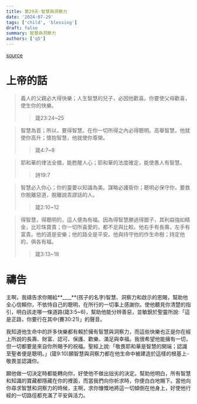 ```yaml
---
title: 第29天-智慧與洞察力
date: '2024-07-29'
tags: ['child', 'blessing']
draft: false
summary: 智慧與洞察力
authors: ['q5']
---
```


[source](https://q5help.me/faith/PrayForTheChildren.jsp)

# 上帝的話

> 義人的父親必大得快樂；人生智慧的兒子，必因他歡喜。你要使父母歡喜，使生你的快樂。
>
> > 箴23:24~25

> 智慧為首；所以，要得智慧。在你一切所得之內必得聰明。高舉智慧，他就使你高升；懷抱智慧，他就使你尊榮。
>
> > 箴4:7~8

> 耶和華的律法全備，能甦醒人心；耶和華的法度確定，能使愚人有智慧。
>
> > 詩19:7

> 智慧必入你心；你的靈要以知識為美。謀略必護衛你；聰明必保守你，要救你脫離惡道，脫離說乖謬話的人。
>
> > 箴2:10~12

> 得智慧，得聰明的，這人便為有福。因為得智慧勝過得銀子，其利益強如精金，比珍珠寶貴；你一切所喜愛的，都不足與比較。他右手有長壽，左手有富貴。他的道是安樂；他的路全是平安。他與持守他的作生命樹；持定他的，俱各有福。
>
> > 箴3:13~18

# 禱告

主啊，我禱告求你賜給**\_\_\_\_**(孩子的名字)智慧、洞察力和啟示的恩賜，幫助他全心信賴你，不依恃自己的聰明，在所行的一切事上感謝你。使他聽見你清楚的指引，明白該走哪一條道路(箴3:5~6)，幫助他能分辨善惡，並敏銳於聖靈所說:「這是正路，你要行在其中(賽30:21)」的聲音。

我知道他生命中的許多快樂都有賴於擁有智慧與洞察力，而這些快樂也正是你在經上所說的長壽、財富、認可、保護、歡樂、滿足與幸福。我很希望他能擁有一切，但一切都要是來自你所賜予的祝福。聖經上說:「敬畏耶和華是智慧的開端；認識至聖者便是聰明。」(箴9:10)願智慧與洞察力都在他生命中被建造於這樣的根基上-敬畏並認識你。

願他做一切決定時都能轉向你，好使他不做出拙劣的決定。幫助他明白，所有智慧和知識的寶藏都隱藏在你的裡面，而當我們向你祈求時，你便白白地賜下。當他向你尋求智慧和洞察力的時候，主啊，求你慷慨地將這一切傾倒在他身上，好使他行經的一切路徑都充滿了平安與活力。

